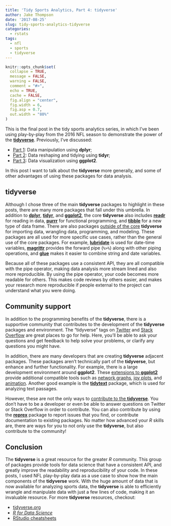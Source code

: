 ```yaml
---
title: 'Tidy Sports Analytics, Part 4: tidyverse'
author: Jake Thompson
date: '2017-08-25'
slug: tidy-sports-analytics-tidyverse
categories:
  - rstats
tags:
  - nfl
  - sports
  - tidyverse
---
```


```r
knitr::opts_chunk$set(
  collapse = TRUE,
  message = FALSE,
  warning = FALSE,
  comment = "#>",
  echo = TRUE,
  cache = FALSE,
  fig.align = "center",
  fig.width = 6,
  fig.asp = 0.7,
  out.width = "80%"
)
```

This is the final post in the tidy sports analytics series, in which I've been using play-by-play from the 2016 NFL season to demonstrate the power of the [**tidyverse**](http://www.tidyverse.org/). Previously, I've discussed:

- [Part 1](/post/tidy-sports-analytics-dplyr/index.html): Data manipulation using **dplyr**;
- [Part 2](/post/tidy-sports-analytics-tidyr/index.html): Data reshaping and tidying using **tidyr**;
- [Part 3](/post/tidy-sports-analytics-ggplot2/index.html): Data visualization using **ggplot2**.

In this post I want to talk about the **tidyverse** more generally, and some of other advantages of using these packages for data analysis.

## tidyverse

Although I chose three of the main **tidyverse** packages to highlight in these posts, there are many more packages that fall under this umbrella. In addition to [**dplyr**](http://dplyr.tidyverse.org/), [**tidyr**](http://tidyr.tidyverse.org/), and [**ggplot2**](http://ggplot2.tidyverse.org/), the core **tidyverse** also includes [**readr**](http://readr.tidyverse.org/) for reading in data, [**purrr**](http://purrr.tidyverse.org/) for functional programming, and [**tibble**](http://tibble.tidyverse.org/) for a new type of data frame. There are also packages [outside of the core](http://www.tidyverse.org/packages/) **tidyverse** for importing data, wrangling data, programming, and modeling. These packages are all used for more specific use cases, rather than the general use of the core packages. For example, [**lubridate**](http://lubridate.tidyverse.org/) is used for date-time variables, [**magrittr**](http://magrittr.tidyverse.org/) provides the forward pipe (`%>%`) along with other piping operations, and [**glue**](https://github.com/tidyverse/glue) makes it easier to combine string and date variables.

Because all of these packages use a consistent API, they are all compatible with the pipe operator, making data analysis more stream lined and also more reproducible. By using the pipe operator, your code becomes more readable for others. This makes code reviews by others easier, and makes your research more reproducible if people external to the project can understand what you were doing.

## Community support

In addition to the programming benefits of the **tidyverse**, there is a supportive community that contributes to the development of the **tidyverse** packages and environment. The "tidyverse" tags on [Twitter](https://twitter.com/search?q=%23tidyverse&src=typd) and [Stack Overflow](https://stackoverflow.com/questions/tagged/tidyverse) are great places to go for help. Here, you'll be able to ask your questions and get feedback to help solve your problems, or clarify any questions you might have.

In addition, there are many developers that are creating **tidyverse** adjacent packages. These packages aren't technically part of the **tidyverse**, but enhance and further functionality. For example, there is a large development environment around **ggplot2**. These [extensions to **ggplot2**](http://www.ggplot2-exts.org/) provide additional compatible tools such as [network graphs](https://github.com/thomasp85/ggraph), [joy plots](https://github.com/clauswilke/ggjoy), and [animation](https://github.com/dgrtwo/gganimate). Another good example is the [**tidytext**](https://github.com/juliasilge/tidytext) package, which is used for analyzing text passages.

However, these are not the only ways to [contribute to the **tidyverse**](http://www.tidyverse.org/contribute/). You don't have to be a developer or even be able to answer questions on Twitter or Stack Overflow in order to contribute. You can also contribute by using the [**reprex**](http://reprex.tidyverse.org/) package to report issues that you find, or contribute documentation to existing packages. No matter how advanced your *R* skills are, there are ways for you to not only use the **tidyverse**, but also contribute to the community!

## Conclusion

The **tidyverse** is a great resource for the greater *R* community. This group of packages provide tools for data science that have a consistent API, and greatly improve the readability and reproducibility of your code. In these posts, I used NFL play-by-play data as a use case to show how the main components of the **tidyverse** work. With the huge amount of data that is now available for analyzing sports data, the **tidyverse** is able to efficiently wrangle and manipulate data with just a few lines of code, making it an invaluable resource. For more **tidyverse** resources, checkout:

- [tidyverse.org](http://www.tidyverse.org/)
- [*R for Data Science*](http://r4ds.had.co.nz/)
- [RStudio cheatsheets](https://www.rstudio.com/resources/cheatsheets/)
